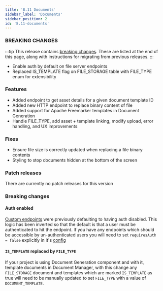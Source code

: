 ```yaml
---
title: '8.11 Documents'
sidebar_label: 'Documents'
sidebar_position: 2
id: '8.11-documents'
---
```


### BREAKING CHANGES

:::tip
This release contains [breaking changes](#breaking-changes). These are listed at the end of this page, along with instructions for migrating from previous releases.
:::

* Enable auth by default on file server endpoints 
* Replaced IS_TEMPLATE flag on FILE_STORAGE table with FILE_TYPE enum for extensibility 

### Features

* Added endpoint to get asset details for a given document template ID 
* Added new HTTP endpoint to replace binary content of file 
* Added support for Apache Freemarker templates in Document Generation
* Handle FILE_TYPE, add asset + template linking, modify upload, error handling, and UX improvements 

### Fixes

* Ensure file size is correctly updated when replacing a file binary contents 
* Styling to stop documents hidden at the bottom of the screen 

### Patch releases

There are currently no patch releases for this version

### Breaking changes

#### Auth enabled

[Custom endpoints](/develop/server-capabilities/integrations/custom-endpoints/) were previously defaulting to having auth disabled. This logic has been inverted so that the default is that a user must be authenticated to hit the endpoint. If you have any endpoints which should be accessible by un-authenticated users you will need to set `requiresAuth = false` explicitly in it's [config](/develop/server-capabilities/integrations/custom-endpoints/#config)

#### `IS_TEMPLATE` replaced by `FILE_TYPE`

If your project is using Document Generation component and with it, template documents in Document Manager, with this change any `FILE_STORAGE` document and templates which are marked `IS_TEMPLATE` as true will need to be manually updated to set `FILE_TYPE` with a value of `DOCUMENT_TEMPLATE`. 